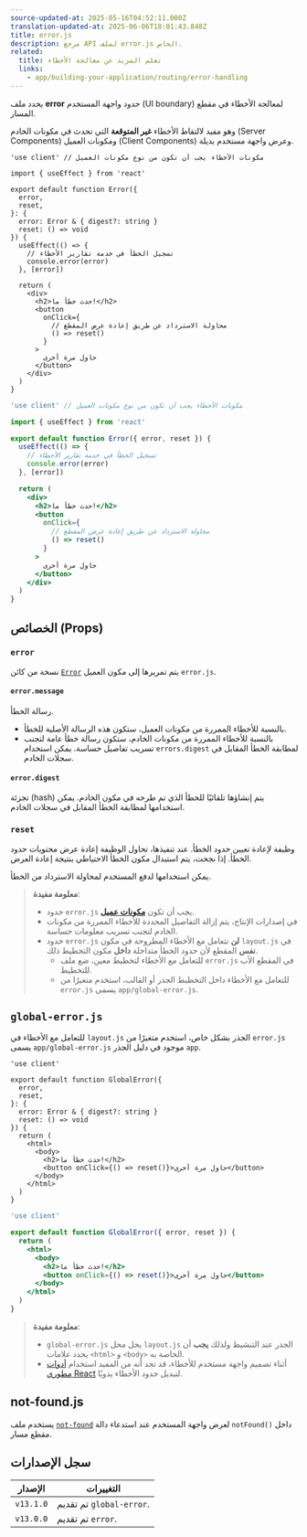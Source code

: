 ```yaml
---
source-updated-at: 2025-05-16T04:52:11.000Z
translation-updated-at: 2025-06-06T18:01:43.848Z
title: error.js
description: مرجع API لملف error.js الخاص.
related:
  title: تعلم المزيد عن معالجة الأخطاء
  links:
    - app/building-your-application/routing/error-handling
---
```


يحدد ملف **error** حدود واجهة المستخدم (UI boundary) لمعالجة الأخطاء في مقطع المسار.

وهو مفيد لالتقاط الأخطاء **غير المتوقعة** التي تحدث في مكونات الخادم (Server Components) ومكونات العميل (Client Components) وعرض واجهة مستخدم بديلة.

```tsx filename="app/dashboard/error.tsx" switcher
'use client' // مكونات الأخطاء يجب أن تكون من نوع مكونات العميل

import { useEffect } from 'react'

export default function Error({
  error,
  reset,
}: {
  error: Error & { digest?: string }
  reset: () => void
}) {
  useEffect(() => {
    // تسجيل الخطأ في خدمة تقارير الأخطاء
    console.error(error)
  }, [error])

  return (
    <div>
      <h2>حدث خطأ ما!</h2>
      <button
        onClick={
          // محاولة الاسترداد عن طريق إعادة عرض المقطع
          () => reset()
        }
      >
        حاول مرة أخرى
      </button>
    </div>
  )
}
```

```jsx filename="app/dashboard/error.js" switcher
'use client' // مكونات الأخطاء يجب أن تكون من نوع مكونات العميل

import { useEffect } from 'react'

export default function Error({ error, reset }) {
  useEffect(() => {
    // تسجيل الخطأ في خدمة تقارير الأخطاء
    console.error(error)
  }, [error])

  return (
    <div>
      <h2>حدث خطأ ما!</h2>
      <button
        onClick={
          // محاولة الاسترداد عن طريق إعادة عرض المقطع
          () => reset()
        }
      >
        حاول مرة أخرى
      </button>
    </div>
  )
}
```

## الخصائص (Props)

### `error`

نسخة من كائن [`Error`](https://developer.mozilla.org/docs/Web/JavaScript/Reference/Global_Objects/Error) يتم تمريرها إلى مكون العميل `error.js`.

#### `error.message`

رسالة الخطأ.

- بالنسبة للأخطاء الممررة من مكونات العميل، ستكون هذه الرسالة الأصلية للخطأ.
- بالنسبة للأخطاء الممررة من مكونات الخادم، ستكون رسالة خطأ عامة لتجنب تسريب تفاصيل حساسة. يمكن استخدام `errors.digest` لمطابقة الخطأ المقابل في سجلات الخادم.

#### `error.digest`

تجزئة (hash) يتم إنشاؤها تلقائيًا للخطأ الذي تم طرحه في مكون الخادم. يمكن استخدامها لمطابقة الخطأ المقابل في سجلات الخادم.

### `reset`

وظيفة لإعادة تعيين حدود الخطأ. عند تنفيذها، تحاول الوظيفة إعادة عرض محتويات حدود الخطأ. إذا نجحت، يتم استبدال مكون الخطأ الاحتياطي بنتيجة إعادة العرض.

يمكن استخدامها لدفع المستخدم لمحاولة الاسترداد من الخطأ.

> **معلومة مفيدة**:
>
> - حدود `error.js` يجب أن تكون **[مكونات عميل](/docs/app/building-your-application/rendering/client-components)**.
> - في إصدارات الإنتاج، يتم إزالة التفاصيل المحددة للأخطاء الممررة من مكونات الخادم لتجنب تسريب معلومات حساسة.
> - حدود `error.js` **لن** تتعامل مع الأخطاء المطروحة في مكون `layout.js` في **نفس** المقطع لأن حدود الخطأ متداخلة **داخل** مكون التخطيط ذلك.
>   - للتعامل مع الأخطاء لتخطيط معين، ضع ملف `error.js` في المقطع الأب للتخطيط.
>   - للتعامل مع الأخطاء داخل التخطيط الجذر أو القالب، استخدم متغيرًا من `error.js` يسمى `app/global-error.js`.

## `global-error.js`

للتعامل مع الأخطاء في `layout.js` الجذر بشكل خاص، استخدم متغيرًا من `error.js` يسمى `app/global-error.js` موجود في دليل الجذر `app`.

```tsx filename="app/global-error.tsx" switcher
'use client'

export default function GlobalError({
  error,
  reset,
}: {
  error: Error & { digest?: string }
  reset: () => void
}) {
  return (
    <html>
      <body>
        <h2>حدث خطأ ما!</h2>
        <button onClick={() => reset()}>حاول مرة أخرى</button>
      </body>
    </html>
  )
}
```

```jsx filename="app/global-error.js" switcher
'use client'

export default function GlobalError({ error, reset }) {
  return (
    <html>
      <body>
        <h2>حدث خطأ ما!</h2>
        <button onClick={() => reset()}>حاول مرة أخرى</button>
      </body>
    </html>
  )
}
```

> **معلومة مفيدة**:
>
> - `global-error.js` يحل محل `layout.js` الجذر عند التنشيط ولذلك **يجب** أن يحدد علامات `<html>` و `<body>` الخاصة به.
> - أثناء تصميم واجهة مستخدم للأخطاء، قد تجد أنه من المفيد استخدام [أدوات مطوري React](https://react.dev/learn/react-developer-tools) لتبديل حدود الأخطاء يدويًا.

## not-found.js

يستخدم ملف [`not-found`](https://nextjs.org/docs/app/api-reference/file-conventions/not-found) لعرض واجهة المستخدم عند استدعاء دالة `notFound()` داخل مقطع مسار.

## سجل الإصدارات

| الإصدار   | التغييرات                    |
| --------- | -------------------------- |
| `v13.1.0` | تم تقديم `global-error`. |
| `v13.0.0` | تم تقديم `error`.        |